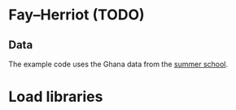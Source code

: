 # Fay–Herriot (TODO)

## Data
The example code uses the Ghana data from the [summer school](https://github.com/pcorralrodas/wb_sae_training/tree/SummerU_2024.).

# Load libraries
